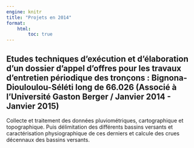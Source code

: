 ```yaml
---
engine: knitr
title: "Projets en 2014"
format: 
    html:
        toc: true
---
```


## Etudes techniques d’exécution et d’élaboration d’un dossier d’appel d’offres pour les travaux d’entretien périodique des tronçons : Bignona-Diouloulou-Séléti long de 66.026 (Associé à l'Université Gaston Berger / Janvier 2014 - Janvier 2015)
Collecte et traitement des données pluviométriques, cartographique et topographique. Puis délimitation des différents bassins versants et caractérisation physiographique de ces derniers et calcule des crues décennaux des bassins versants.